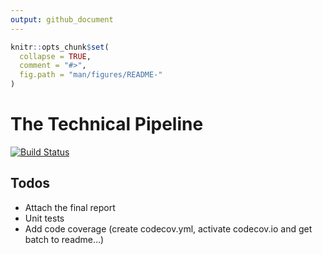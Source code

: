 ```yaml
---
output: github_document
---
```


<!-- README.md is generated from README.Rmd. Please edit that file -->

```r
knitr::opts_chunk$set(
  collapse = TRUE,
  comment = "#>",
  fig.path = "man/figures/README-"
)
```


# The Technical Pipeline

[![Build Status](https://travis-ci.com/anderslaunerbaek/thesis_pipe.svg?branch=master)](https://travis-ci.com/anderslaunerbaek/thesis_pipe)

<!--
## Performance Tables

```r
df_1 <- data.frame(`Partition` = c("Train Set", "Validation Set", "Test Set"),
                   `Kappa (%)` = c("99.7117","98.5066","98.4293"),
                   `Error Rate (%)` = c("0.1651","0.8557","0.8998"))


df_2 <- data.frame(`Partition` = c("Train Set", "Validation Set", "Test Set"),
                   `LER` = c("1.684","2.5885","2.6472"),
                   `Error Rate (%)` = c("56.5776","74.2798","72.8618"))


df_3 <- data.frame(`First Stage` = c("Correct","Correct","Correct","Wrong"),
                   `Second Stage` = c("Correct","Wrong","-","-"),
                   `N` = c("35","573","2,575","36"),
                   `Percentage (%)` = c("1","18","81","1"))









```


```r
knitr::kable(df_1)
```



```r
knitr::kable(df_2)
```


```r
knitr::kable(df_3)
```

-->




## Todos

- Attach the final report
- Unit tests
- Add code coverage (create codecov.yml, activate codecov.io and get batch to readme...)
